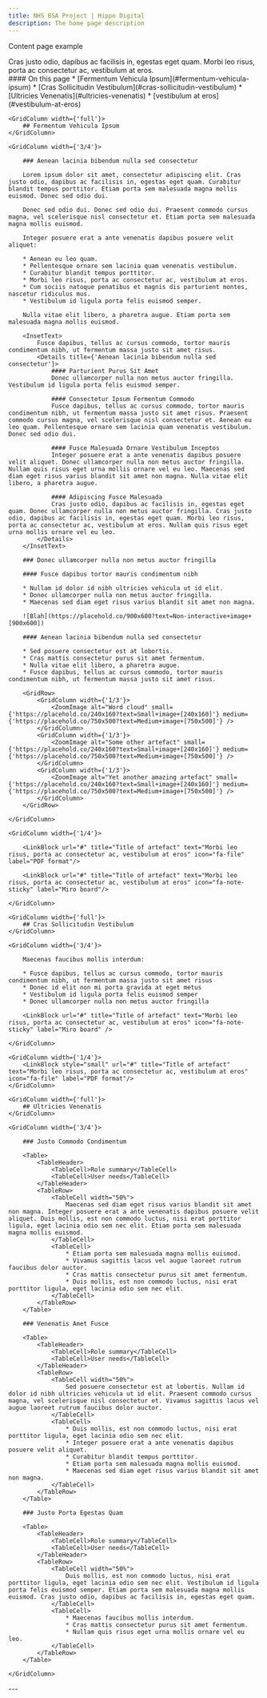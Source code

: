 ```yaml
---
title: NHS BSA Project | Hippo Digital
description: The home page description
---
```


<Heading caption='Template' tag='h1'>Content page example</Heading>

<GridRow>
    <GridColumn width={'2/3'}>
        <LeadParagraph>
            Cras justo odio, dapibus ac facilisis in, egestas eget quam. Morbi leo risus, porta ac consectetur ac, vestibulum at eros.
        </LeadParagraph>
    </GridColumn>
    <GridColumn width={'1/3'}>
        <nav className="in-page-nav">
            #### On this page
            * [Fermentum Vehicula Ipsum](#fermentum-vehicula-ipsum)
            * [Cras Sollicitudin Vestibulum](#cras-sollicitudin-vestibulum)
            * [Ultricies Venenatis](#ultricies-venenatis)
            * [vestibulum at eros](#vestibulum-at-eros)
        </nav>
    </GridColumn>
</GridRow>

<GridRow>

    <GridColumn width={'full'}>
        ## Fermentum Vehicula Ipsum
    </GridColumn>

    <GridColumn width={'3/4'}>

        ### Aenean lacinia bibendum nulla sed consectetur

        Lorem ipsum dolor sit amet, consectetur adipiscing elit. Cras justo odio, dapibus ac facilisis in, egestas eget quam. Curabitur blandit tempus porttitor. Etiam porta sem malesuada magna mollis euismod. Donec sed odio dui.

        Donec sed odio dui. Donec sed odio dui. Praesent commodo cursus magna, vel scelerisque nisl consectetur et. Etiam porta sem malesuada magna mollis euismod.

        Integer posuere erat a ante venenatis dapibus posuere velit aliquet:

        * Aenean eu leo quam.
        * Pellentesque ornare sem lacinia quam venenatis vestibulum.
        * Curabitur blandit tempus porttitor.
        * Morbi leo risus, porta ac consectetur ac, vestibulum at eros.
        * Cum sociis natoque penatibus et magnis dis parturient montes, nascetur ridiculus mus.
        * Vestibulum id ligula porta felis euismod semper.

        Nulla vitae elit libero, a pharetra augue. Etiam porta sem malesuada magna mollis euismod.

        <InsetText>
            Fusce dapibus, tellus ac cursus commodo, tortor mauris condimentum nibh, ut fermentum massa justo sit amet risus.
            <Details title={'Aenean lacinia bibendum nulla sed consectetur'}>
                #### Parturient Purus Sit Amet
                Donec ullamcorper nulla non metus auctor fringilla. Vestibulum id ligula porta felis euismod semper.

                #### Consectetur Ipsum Fermentum Commodo
                Fusce dapibus, tellus ac cursus commodo, tortor mauris condimentum nibh, ut fermentum massa justo sit amet risus. Praesent commodo cursus magna, vel scelerisque nisl consectetur et. Aenean eu leo quam. Pellentesque ornare sem lacinia quam venenatis vestibulum. Donec sed odio dui.

                #### Fusce Malesuada Ornare Vestibulum Inceptos
                Integer posuere erat a ante venenatis dapibus posuere velit aliquet. Donec ullamcorper nulla non metus auctor fringilla. Nullam quis risus eget urna mollis ornare vel eu leo. Maecenas sed diam eget risus varius blandit sit amet non magna. Nulla vitae elit libero, a pharetra augue.
                
                #### Adipiscing Fusce Malesuada
                Cras justo odio, dapibus ac facilisis in, egestas eget quam. Donec ullamcorper nulla non metus auctor fringilla. Cras justo odio, dapibus ac facilisis in, egestas eget quam. Morbi leo risus, porta ac consectetur ac, vestibulum at eros. Nullam quis risus eget urna mollis ornare vel eu leo.
            </Details>
        </InsetText>

        ### Donec ullamcorper nulla non metus auctor fringilla

        #### Fusce dapibus tortor mauris condimentum nibh

        * Nullam id dolor id nibh ultricies vehicula ut id elit.
        * Donec ullamcorper nulla non metus auctor fringilla.
        * Maecenas sed diam eget risus varius blandit sit amet non magna.

        ![Blah](https://placehold.co/900x600?text=Non-interactive+image+[900x600])

        #### Aenean lacinia bibendum nulla sed consectetur

        * Sed posuere consectetur est at lobortis.
        * Cras mattis consectetur purus sit amet fermentum.
        * Nulla vitae elit libero, a pharetra augue.
        * Fusce dapibus, tellus ac cursus commodo, tortor mauris condimentum nibh, ut fermentum massa justo sit amet risus.

        <GridRow>
            <GridColumn width={'1/3'}>
                <ZoomImage alt="Word cloud" small={'https://placehold.co/240x160?text=Small+image+[240x160]'} medium={'https://placehold.co/750x500?text=Medium+image+[750x500]'} />
            </GridColumn>
            <GridColumn width={'1/3'}>
                <ZoomImage alt="Some other artefact" small={'https://placehold.co/240x160?text=Small+image+[240x160]'} medium={'https://placehold.co/750x500?text=Medium+image+[750x500]'} />
            </GridColumn>
            <GridColumn width={'1/3'}>
                <ZoomImage alt="Yet another amazing artefact" small={'https://placehold.co/240x160?text=Small+image+[240x160]'} medium={'https://placehold.co/750x500?text=Medium+image+[750x500]'} />
            </GridColumn>
        </GridRow>

    </GridColumn>

    <GridColumn width={'1/4'}>

        <LinkBlock url="#" title="Title of artefact" text="Morbi leo risus, porta ac consectetur ac, vestibulum at eros" icon="fa-file" label="PDF format"/>
        
        <LinkBlock url="#" title="Title of artefact" text="Morbi leo risus, porta ac consectetur ac, vestibulum at eros" icon="fa-note-sticky" label="Miro board"/>

    </GridColumn>

</GridRow>

<GridRow>

    <GridColumn width={'full'}>
        ## Cras Sollicitudin Vestibulum
    </GridColumn>

    <GridColumn width={'3/4'}>

        Maecenas faucibus mollis interdum:

        * Fusce dapibus, tellus ac cursus commodo, tortor mauris condimentum nibh, ut fermentum massa justo sit amet risus
        * Donec id elit non mi porta gravida at eget metus
        * Vestibulum id ligula porta felis euismod semper
        * Donec ullamcorper nulla non metus auctor fringilla

        <LinkBlock url="#" title="Title of artefact" text="Morbi leo risus, porta ac consectetur ac, vestibulum at eros" icon="fa-note-sticky" label="Miro board" />

    </GridColumn>

    <GridColumn width={'1/4'}>
        <LinkBlock style="small" url="#" title="Title of artefact" text="Morbi leo risus, porta ac consectetur ac, vestibulum at eros" icon="fa-file" label="PDF format"/>
    </GridColumn>

</GridRow>

<GridRow>

    <GridColumn width={'full'}>
        ## Ultricies Venenatis
    </GridColumn>

    <GridColumn width={'3/4'}>

        ### Justo Commodo Condimentum

        <Table>
            <TableHeader>
                <TableCell>Role summary</TableCell>
                <TableCell>User needs</TableCell>
            </TableHeader>
            <TableRow>
                <TableCell width="50%">
                    Maecenas sed diam eget risus varius blandit sit amet non magna. Integer posuere erat a ante venenatis dapibus posuere velit aliquet. Duis mollis, est non commodo luctus, nisi erat porttitor ligula, eget lacinia odio sem nec elit. Etiam porta sem malesuada magna mollis euismod.
                </TableCell>
                <TableCell>
                    * Etiam porta sem malesuada magna mollis euismod.
                    * Vivamus sagittis lacus vel augue laoreet rutrum faucibus dolor auctor.
                    * Cras mattis consectetur purus sit amet fermentum.
                    * Duis mollis, est non commodo luctus, nisi erat porttitor ligula, eget lacinia odio sem nec elit.
                </TableCell>
            </TableRow>
        </Table>

        ### Venenatis Amet Fusce

        <Table>
            <TableHeader>
                <TableCell>Role summary</TableCell>
                <TableCell>User needs</TableCell>
            </TableHeader>
            <TableRow>
                <TableCell width="50%">
                    Sed posuere consectetur est at lobortis. Nullam id dolor id nibh ultricies vehicula ut id elit. Praesent commodo cursus magna, vel scelerisque nisl consectetur et. Vivamus sagittis lacus vel augue laoreet rutrum faucibus dolor auctor.
                </TableCell>
                <TableCell>
                    * Duis mollis, est non commodo luctus, nisi erat porttitor ligula, eget lacinia odio sem nec elit.
                    * Integer posuere erat a ante venenatis dapibus posuere velit aliquet.
                    * Curabitur blandit tempus porttitor.
                    * Etiam porta sem malesuada magna mollis euismod.
                    * Maecenas sed diam eget risus varius blandit sit amet non magna.
                </TableCell>
            </TableRow>
        </Table>
        
        ### Justo Porta Egestas Quam

        <Table>
            <TableHeader>
                <TableCell>Role summary</TableCell>
                <TableCell>User needs</TableCell>
            </TableHeader>
            <TableRow>
                <TableCell width="50%">
                    Duis mollis, est non commodo luctus, nisi erat porttitor ligula, eget lacinia odio sem nec elit. Vestibulum id ligula porta felis euismod semper. Etiam porta sem malesuada magna mollis euismod. Cras justo odio, dapibus ac facilisis in, egestas eget quam.
                </TableCell>
                <TableCell>
                    * Maecenas faucibus mollis interdum.
                    * Cras mattis consectetur purus sit amet fermentum.
                    * Nullam quis risus eget urna mollis ornare vel eu leo.
                </TableCell>
            </TableRow>
        </Table>
    
    </GridColumn>

</GridRow>

        

<GridRow>
    <GridColumn width={'full'}>
        ---
    </GridColumn>
</GridRow>
<GridRow>
    <GridColumn width={'1/2'}>
        <LinkBlock style="prev" url="#" title="Section name" text="Page name" />
    </GridColumn>
    <GridColumn width={'1/2'}>
        <LinkBlock style="next" url="#" title="Section name" text="Page name" />
    </GridColumn>
</GridRow>
